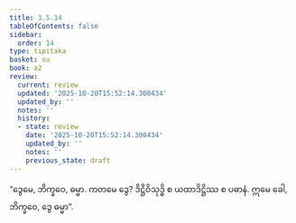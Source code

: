 ```yaml
---
title: 3.5.14
tableOfContents: false
sidebar:
  order: 14
type: tipitaka
basket: su
book: a2
review:
  current: review
  updated: '2025-10-20T15:52:14.300434'
  updated_by: ''
  notes: ''
  history:
  - state: review
    date: '2025-10-20T15:52:14.300434'
    updated_by: ''
    notes: ''
    previous_state: draft
---
```



<DynamicBreadcrumb />


<ReviewStatus review={frontmatter.review} showDetails={true} />

<HypothesisAnnotation frontmatter={frontmatter} />

<Division number="177" book="a2" e="ch" v="15" p="94">

<Paragraph number="270" book="a2">
“ဒွေမေ, ဘိက္ခဝေ, ဓမ္မာ. ကတမေ ဒွေ? ဒိဋ္ဌိဝိသုဒ္ဓိ စ ယထာဒိဋ္ဌိဿ စ ပဓာနံ. ဣမေ ခေါ, ဘိက္ခဝေ, ဒွေ ဓမ္မာ”.
</Paragraph>
</Division>